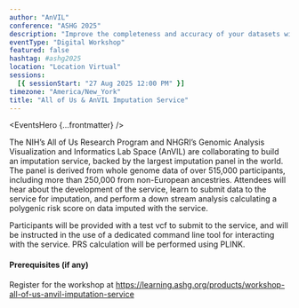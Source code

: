 ```yaml
---
author: "AnVIL"
conference: "ASHG 2025"
description: "Improve the completeness and accuracy of your datasets with the All of Us + AnVIL Imputation Service"
eventType: "Digital Workshop"
featured: false
hashtag: #ashg2025
location: "Location Virtual"
sessions:
  [{ sessionStart: "27 Aug 2025 12:00 PM" }]
timezone: "America/New_York"
title: "All of Us & AnVIL Imputation Service"
---
```


<EventsHero {...frontmatter} />

The NIH’s All of Us Research Program and NHGRI’s Genomic Analysis Visualization and Informatics Lab Space (AnVIL) are collaborating to build an imputation service, backed by the largest imputation panel in the world. The panel is derived from whole genome data of over 515,000 participants, including more than 250,000 from non-European ancestries. Attendees will hear about the development of the service, learn to submit data to the service for imputation, and perform a down stream analysis calculating a polygenic risk score on data imputed with the service.

Participants will be provided with a test vcf to submit to the service, and will be instructed in the use of a dedicated command line tool for interacting with the service. PRS calculation will be performed using PLINK.

#### Prerequisites (if any)
Register for the workshop at https://learning.ashg.org/products/workshop-all-of-us-anvil-imputation-service

